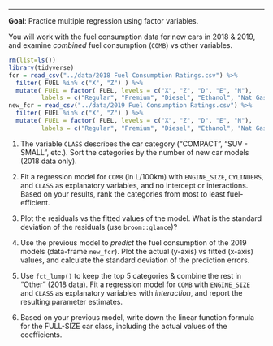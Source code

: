 ***

**Goal**: Practice multiple regression using factor variables.

You will work with the fuel consumption data for new cars in 2018 & 2019, and examine *combined* fuel consumption (`COMB`) vs other variables. 

```r
rm(list=ls())
library(tidyverse)
fcr = read_csv("../data/2018 Fuel Consumption Ratings.csv") %>% 
  filter( FUEL %in% c("X", "Z") ) %>% 
  mutate( FUEL = factor( FUEL, levels = c("X", "Z", "D", "E", "N"), 
         labels = c("Regular", "Premium", "Diesel", "Ethanol", "Nat Gas")) )
new_fcr = read_csv("../data/2019 Fuel Consumption Ratings.csv") %>%
  filter( FUEL %in% c("X", "Z") ) %>% 
  mutate( FUEL = factor( FUEL, levels = c("X", "Z", "D", "E", "N"), 
         labels = c("Regular", "Premium", "Diesel", "Ethanol", "Nat Gas")) )
```


1. The variable `CLASS` describes the car category ("COMPACT", "SUV - SMALL", etc.). Sort the categories by the number of new car models (2018 data only).


2. Fit a regression model for `COMB` (in L/100km) with `ENGINE_SIZE`, `CYLINDERS`, and `CLASS` as explanatory variables, and no intercept or interactions. Based on your results, rank the categories from most to least fuel-efficient.

3. Plot the residuals vs the fitted values of the model. What is the standard deviation of the residuals (use `broom::glance`)? 

4. Use the previous model to *predict* the fuel consumption of the 2019 models (data-frame `new_fcr`). Plot the actual (y-axis) vs fitted (x-axis) values, and calculate the standard deviation of the prediction errors.

5. Use `fct_lump()` to keep the top 5 categories & combine the rest in "Other" (2018 data). Fit a regression model for `COMB` with `ENGINE_SIZE` and `CLASS` as explanatory variables with *interaction*, and report the resulting parameter estimates.


6. Based on your previous model, write down the linear function formula for the FULL-SIZE car class, including the actual values of the coefficients. 



